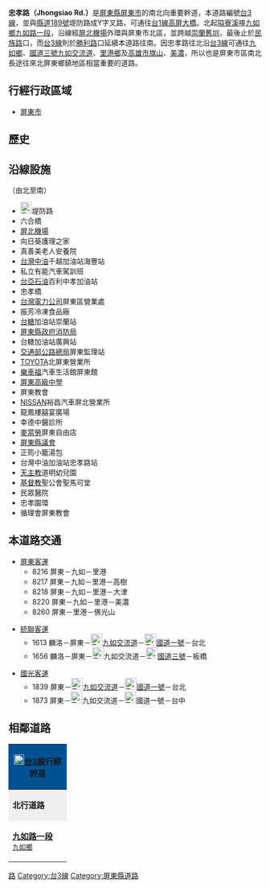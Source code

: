 {{refimprove|time=2013-12-18}}
'''忠孝路（Jhongsiao Rd.）'''是[[屏東縣|屏東縣]][[屏東市|屏東市]]的南北向重要幹道，本道路編號[[台3線|台3線]]，並與[[縣道189號|縣道189號]]堤防路成Y字叉路，可通往[[台1線|台1線]][[高屏大橋|高屏大橋]]。北起[[隘寮溪|隘寮溪]]接[[九如鄉|九如鄉]][[九如路_(九如鄉)|九如路一段]]，沿線經[[屏東機場|屏北機場]]外環與屏東市北區，並跨越[[崇蘭舊圳|崇蘭舊圳]]，最後止於[[民族路_(屏東市)|民族路]]口，而[[台3線|台3線]]則於[[勝利路_(屏東市)|勝利路]]口延續本道路往南。因忠孝路往北沿[[台3線|台3線]]可通往[[九如鄉|九如鄉]]、[[福爾摩沙高速公路|國道三號]][[九如交流道|九如交流道]]、[[里港鄉|里港鄉]]及[[高雄市|高雄市]][[旗山區|旗山]]、[[美濃區|美濃]]，所以也是屏東市區南北長途往來北屏東鄉鎮地區相當重要的道路。

== 行經行政區域 ==
* [[屏東市|屏東市]]

== 歷史 ==
{{expand section}}

== 沿線設施 ==
（由北至南）
* [[File:TW_CHW189.svg|23px]]堤防路
* 六合橋
* [[屏東機場|屏北機場]]
* 向日葵護理之家
* 真善美老人安養院
* [[台灣中油|台灣中油]]千越加油站海豐站
* 私立有能汽車駕訓班
* [[台塑關係企業|台亞石油]]百利中孝加油站
* 忠孝橋
* [[台灣電力公司|台灣電力公司]]屏東區營業處
* 振芳冷凍食品廠
* [[台灣糖業公司|台糖]]加油站崇蘭站
* [[屏東縣政府|屏東縣政府]][[消防局|消防局]]
* 台糖加油站廣興站
* [[交通部公路總局|交通部公路總局]]屏東監理站
* [[豐田汽車|TOYOTA]]北屏東營業所
* [[樂車福|樂車福]]汽車生活館屏東館
* [[國立屏東高級中學|屏東高級中學]]
* 屏東教會
* [[日產汽車|NISSAN]]裕昌汽車屏北營業所
* 龍鳳樓囍宴廣場
* 幸德中醫診所
* [[麥當勞|麥當勞]]屏東自由店
* [[屏東縣議會|屏東縣議會]]
* 正筠小籠湯包
* 台灣中油加油站忠孝路站
* [[天主教|天主教]]道明幼兒園
* [[基督教|基督教]]聖公會聖馬可堂
* 民眾醫院
* 忠孝園環
* 循理會屏東教會

== 本道路交通 ==
* [[屏東客運|屏東客運]]
** 8216 屏東－九如－里港
** 8217 屏東－九如－里港－高樹
** 8218 屏東－九如－里港－大津
** 8220 屏東－九如－里港－美濃
** 8260 屏東－里港－佛光山

* [[統聯客運|統聯客運]]
** 1613 麟洛－屏東－[[File:TWHW3.svg|23px]][[九如交流道|九如交流道]]－[[File:TWHW1.svg|23px]][[中山高速公路|國道一號]]－台北
** 1656 麟洛－屏東－[[File:TWHW3.svg|23px]]九如交流道－[[File:TWHW3.svg|23px]][[福爾摩沙高速公路|國道三號]]－板橋

* [[國光客運|國光客運]]
** 1839 屏東－[[File:TWHW3.svg|23px]][[九如交流道|九如交流道]]－[[File:TWHW1.svg|23px]][[中山高速公路|國道一號]]－台北
** 1873 屏東－[[File:TWHW3.svg|23px]]九如交流道－[[File:TWHW1.svg|23px]]國道一號－台中

== 相鄰道路 ==
{|  class="toccolours" border="1" cellpadding="4" style="margin: 0 auto; border-collapse: collapse; text-align: center; white-space:nowrap;"
|-

! colspan="5" style="background: #015293;" | '''[[File:TW_PHW3.svg|20px]][[台3線|台3線]]行經幹道'''
|-
| style="background: #efefef;" | '''北行道路'''
| colspan="3" style="background: #efefef;"   |'''[[屏東縣|屏東縣]]段'''
| style="background: #efefef;" | '''南行道路'''
|-
| style="width:100px; height:70px;"| '''[[九如路_(九如鄉)|九如路一段]]'''<br /><small>[[九如鄉|九如鄉]]</small>
| width="1px" style="background: #015293;"|
|  style="width:150px; height:70px" | '''忠孝路'''<br /><small>[[屏東市|屏東市]]</small>
| width="1px" style="background: #015293;"|
| style="width:100px; height:70px;" | '''[[勝利路_(屏東市)|勝利路]]'''<br /><small>[[屏東市|屏東市]]</small>
{| border="0"
|}
|}

[[Category:屏東市|路]]
[[Category:台3線|Category:台3線]]
[[Category:屏東縣道路|Category:屏東縣道路]]
